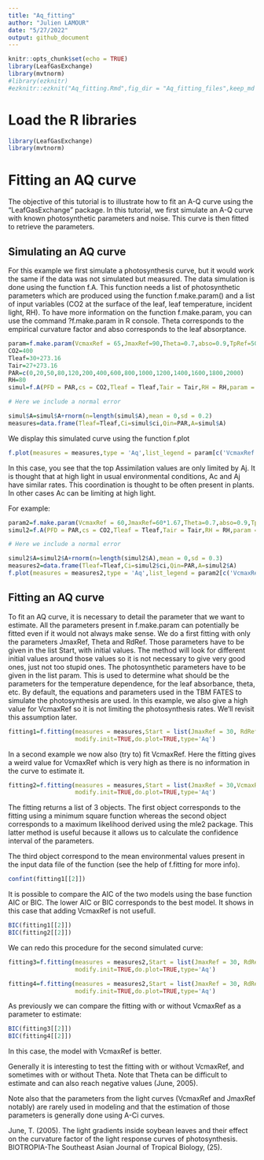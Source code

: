 ```yaml
---
title: "Aq_fitting"
author: "Julien LAMOUR"
date: "5/27/2022"
output: github_document
---
```


```r

knitr::opts_chunk$set(echo = TRUE)
library(LeafGasExchange)
library(mvtnorm)
#library(ezknitr)
#ezknitr::ezknit("Aq_fitting.Rmd",fig_dir = "Aq_fitting_files",keep_md = TRUE,keep_html = FALSE)
```

# Load the R libraries
```r
library(LeafGasExchange)
library(mvtnorm)
```

# Fitting an AQ curve

The objective of this tutorial is to illustrate how to fit an A-Q curve using the "LeafGasExchange" package. In this tutorial, 
we first simulate an A-Q curve with known photosynthetic parameters and noise. This curve is then fitted to retrieve the parameters.


## Simulating an AQ curve

For this example we first simulate a photosynthesis curve, but it would work the same if the data was not simulated but measured. The data simulation is 
done using the function f.A. This function needs a list of photosynthetic parameters which are produced using the function f.make.param() and a list of 
input variables (CO2 at the surface of the leaf, leaf temperature, incident light, RH). To have more information on the function f.make.param, you can 
use the command ?f.make.param in R console.
Theta corresponds to the empirical curvature factor and abso corresponds to the leaf absorptance.


```r
param=f.make.param(VcmaxRef = 65,JmaxRef=90,Theta=0.7,abso=0.9,TpRef=50/10,RdRef=1)
CO2=400
Tleaf=30+273.16
Tair=27+273.16
PAR=c(0,20,50,80,120,200,400,600,800,1000,1200,1400,1600,1800,2000)
RH=80
simul=f.A(PFD = PAR,cs = CO2,Tleaf = Tleaf,Tair = Tair,RH = RH,param = param)

# Here we include a normal error 

simul$A=simul$A+rnorm(n=length(simul$A),mean = 0,sd = 0.2)
measures=data.frame(Tleaf=Tleaf,Ci=simul$ci,Qin=PAR,A=simul$A)
```

We display this simulated curve using the function f.plot

```r
f.plot(measures = measures,type = 'Aq',list_legend = param[c('VcmaxRef','JmaxRef','TpRef','RdRef','Theta')],param = param)
```

In this case, you see that the top Assimilation values are only limited by Aj. It is thought that at high light in usual environmental conditions, Ac and Aj have similar rates. This coordination is thought to be often present in plants. In other cases Ac can be limiting at high light.

For example:

```r
param2=f.make.param(VcmaxRef = 60,JmaxRef=60*1.67,Theta=0.7,abso=0.9,TpRef=5,RdRef=1)
simul2=f.A(PFD = PAR,cs = CO2,Tleaf = Tleaf,Tair = Tair,RH = RH,param = param2)

# Here we include a normal error 

simul2$A=simul2$A+rnorm(n=length(simul2$A),mean = 0,sd = 0.3)
measures2=data.frame(Tleaf=Tleaf,Ci=simul2$ci,Qin=PAR,A=simul2$A)
f.plot(measures = measures2,type = 'Aq',list_legend = param2[c('VcmaxRef','JmaxRef','TpRef','RdRef','Theta')],param = param2)
```

## Fitting an AQ curve

To fit an AQ curve, it is necessary to detail the parameter that we want to estimate. All the parameters present in f.make.param can potentially be 
fitted even if it would not always make sense. We do a first fitting with only the parameters JmaxRef, Theta and RdRef. Those parameters have to be 
given in the list Start, with initial values. The method will look for different initial values around those values so it is not necessary to give very 
good ones, just not too stupid ones. The photosynthetic parameters have to be given in the list param. This is used to determine what should be the parameters 
for the temperature dependence, for the leaf absorbance, theta, etc. By default, the equations and parameters used in the TBM FATES to simulate the photosynthesis 
are used. In this example, we also give a high value for VcmaxRef so it is not limiting the photosynthesis rates. We'll revisit this assumption later.


```r
fitting1=f.fitting(measures = measures,Start = list(JmaxRef = 30, RdRef = 1,Theta=0.5),param=f.make.param(abso=0.9,VcmaxRef=150),
                   modify.init=TRUE,do.plot=TRUE,type='Aq')
```

In a second example we now also (try to) fit VcmaxRef. Here the fitting gives a weird value for VcmaxRef which is very high as there is no information in the curve to estimate it.


```r
fitting2=f.fitting(measures = measures,Start = list(JmaxRef = 30,VcmaxRef=40, RdRef = 1,Theta=0.5),param=f.make.param(abso=0.9),
                   modify.init=TRUE,do.plot=TRUE,type='Aq')
```

The fitting returns a list of 3 objects. The first object corresponds to the fitting using a minimum square function whereas the 
second object corresponds to a maximum likelihood derived using the mle2 package. This latter method is useful because it allows us to 
calculate the confidence interval of the parameters. 

The third object correspond to the mean environmental values present in the input data file of the function (see the help of f.fitting for more info).


```r
confint(fitting1[[2]])
```

It is possible to compare the AIC of the two models using the base function AIC or BIC. The lower AIC or BIC corresponds to the best model. It shows in this case that adding VcmaxRef is not usefull.

```r
BIC(fitting1[[2]])
BIC(fitting2[[2]])
```

We can redo this procedure for the second simulated curve:

```r
fitting3=f.fitting(measures = measures2,Start = list(JmaxRef = 30, RdRef = 1,Theta=0.5),param=f.make.param(abso=0.9,VcmaxRef=150),
                   modify.init=TRUE,do.plot=TRUE,type='Aq')

fitting4=f.fitting(measures = measures2,Start = list(JmaxRef = 30, RdRef = 1,Theta=0.5,VcmaxRef=30),param=f.make.param(abso=0.9),
                   modify.init=TRUE,do.plot=TRUE,type='Aq')

```


As previously we can compare the fitting with or without VcmaxRef as a parameter to estimate:

```r
BIC(fitting3[[2]])
BIC(fitting4[[2]])
```

In this case, the model with VcmaxRef is better.

Generally it is interesting to test the fitting with or without VcmaxRef, and sometimes with or without Theta. Note that Theta can be difficult to estimate and can also reach negative values (June, 2005).

Note also that the parameters from the light curves (VcmaxRef and JmaxRef notably) are rarely used in modeling and that the estimation of those parameters is generally done using A-Ci curves. 





June, T. (2005). The light gradients inside soybean leaves and their effect on the curvature factor of the light response curves of photosynthesis. BIOTROPIA-The Southeast Asian Journal of Tropical Biology, (25).